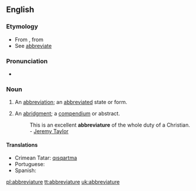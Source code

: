 ==English==

===Etymology===
* From {{etyl|ML.}} {{term|abbreviatura|lang=la}}, from {{etyl|LL.}} {{term|abbrevio||to abbreviate|lang=la}}
* See [[abbreviate]]

===Pronunciation===
* {{a|US}} {{IPA|/ə.ˌbɹi.vi.ə.t͡ʃʊ.ɚ/|/ə.ˌbɹi.vi.ə.t͡ʃʊɹ/}}

===Noun===
{{en-noun}}

# {{obsolete}} An [[abbreviation]]; an [[abbreviated]] state or form.
# An [[abridgment]]; a [[compendium]] or abstract.
#: This is an excellent '''abbreviature''' of the whole duty of a Christian. - [[w:Jeremy Taylor|Jeremy Taylor]]

====Translations====
* Crimean Tatar: [[qısqartma]]
* Portuguese: {{t+|pt|abreviatura}}
* Spanish: {{t+|es|abreviatura}}

[[pl:abbreviature]]
[[tt:abbreviature]]
[[uk:abbreviature]]